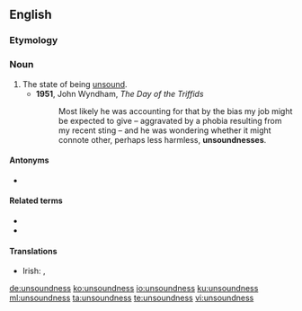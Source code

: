==English==

===Etymology===
{{confix|un|sound|ness|lang=en}}

===Noun===
{{en-noun|~|es}}

# The state of being [[unsound]].
#* '''1951''', John Wyndham, ''The Day of the Triffids''
#*: Most likely he was accounting for that by the bias my job might be expected to give – aggravated by a phobia resulting from my recent sting – and he was wondering whether it might connote other, perhaps less harmless, '''unsoundnesses'''.

====Antonyms====
* {{l|en|soundness}}

====Related terms====
* {{l|en|sound}}
* {{l|en|unsound}}

====Translations====
{{trans-top|the state of being unsound}}
* Irish: {{t|ga|fabht|m}}, {{t|ga|fabhtacht|f}}
{{trans-mid}}
{{trans-bottom}}

[[de:unsoundness]]
[[ko:unsoundness]]
[[io:unsoundness]]
[[ku:unsoundness]]
[[ml:unsoundness]]
[[ta:unsoundness]]
[[te:unsoundness]]
[[vi:unsoundness]]
